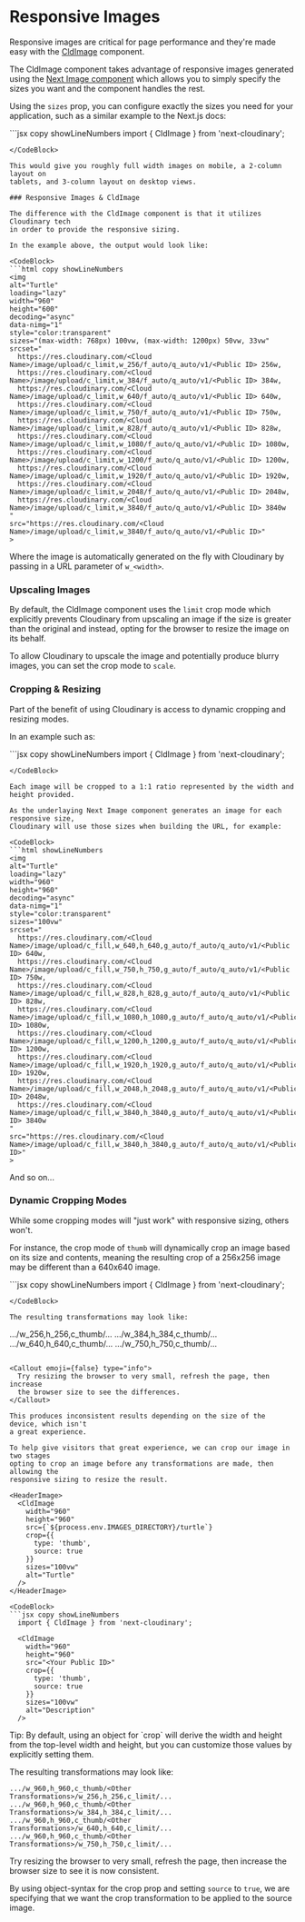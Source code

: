 


<Head>
  <title>Responsive Images - Next Cloudinary</title>
  <meta name="og:title" content="How Responsive Images Work in Next Cloudinary" />
  <meta name="og:url" content={`https://next.cloudinary.dev/guides/responsive-images`} />
</Head>

<OgImage
  title="Responsive Images"
  twitterTitle="How Responsive Images Work in Next Cloudinary"
/>

# Responsive Images

Responsive images are critical for page performance and they're made easy with
the [CldImage](/cldimage/basic-usage) component.

The CldImage component takes advantage of responsive images generated using
the [Next Image component](https://nextjs.org/docs/api-reference/next/image)
which allows you to simply specify the sizes you want and the component
handles the rest.

Using the `sizes` prop, you can configure exactly the sizes you need for your
application, such as a similar example to the Next.js docs:


<HeaderImage>
  <CldImage
    width="960"
    height="600"
    src={`${process.env.IMAGES_DIRECTORY}/turtle`}
    sizes="(max-width: 768px) 100vw,
          (max-width: 1200px) 50vw,
          33vw"
    alt="Turtle"
  />
</HeaderImage>

<CodeBlock>
```jsx copy showLineNumbers
  import { CldImage } from 'next-cloudinary';

  <CldImage
    width="960"
    height="600"
    src="<Your Public ID>"
    sizes="(max-width: 768px) 100vw,
          (max-width: 1200px) 50vw,
          33vw"
    alt="Description"
  />
  ```
</CodeBlock>

This would give you roughly full width images on mobile, a 2-column layout on
tablets, and 3-column layout on desktop views.

### Responsive Images & CldImage

The difference with the CldImage component is that it utilizes Cloudinary tech
in order to provide the responsive sizing.

In the example above, the output would look like:

<CodeBlock>
```html copy showLineNumbers
<img
  alt="Turtle"
  loading="lazy"
  width="960"
  height="600"
  decoding="async"
  data-nimg="1"
  style="color:transparent"
  sizes="(max-width: 768px) 100vw, (max-width: 1200px) 50vw, 33vw"
  srcset="
    https://res.cloudinary.com/<Cloud Name>/image/upload/c_limit,w_256/f_auto/q_auto/v1/<Public ID> 256w,
    https://res.cloudinary.com/<Cloud Name>/image/upload/c_limit,w_384/f_auto/q_auto/v1/<Public ID> 384w,
    https://res.cloudinary.com/<Cloud Name>/image/upload/c_limit,w_640/f_auto/q_auto/v1/<Public ID> 640w,
    https://res.cloudinary.com/<Cloud Name>/image/upload/c_limit,w_750/f_auto/q_auto/v1/<Public ID> 750w,
    https://res.cloudinary.com/<Cloud Name>/image/upload/c_limit,w_828/f_auto/q_auto/v1/<Public ID> 828w,
    https://res.cloudinary.com/<Cloud Name>/image/upload/c_limit,w_1080/f_auto/q_auto/v1/<Public ID> 1080w,
    https://res.cloudinary.com/<Cloud Name>/image/upload/c_limit,w_1200/f_auto/q_auto/v1/<Public ID> 1200w,
    https://res.cloudinary.com/<Cloud Name>/image/upload/c_limit,w_1920/f_auto/q_auto/v1/<Public ID> 1920w,
    https://res.cloudinary.com/<Cloud Name>/image/upload/c_limit,w_2048/f_auto/q_auto/v1/<Public ID> 2048w,
    https://res.cloudinary.com/<Cloud Name>/image/upload/c_limit,w_3840/f_auto/q_auto/v1/<Public ID> 3840w
  "
  src="https://res.cloudinary.com/<Cloud Name>/image/upload/c_limit,w_3840/f_auto/q_auto/v1/<Public ID>"
>
```
</CodeBlock>

Where the image is automatically generated on the fly with Cloudinary by passing
in a URL parameter of `w_<width>`.

### Upscaling Images

By default, the CldImage component uses the `limit` crop mode which explicitly
prevents Cloudinary from upscaling an image if the size is greater than the original
and instead, opting for the browser to resize the image on its behalf.

To allow Cloudinary to upscale the image and potentially produce blurry images,
you can set the crop mode to `scale`.

### Cropping & Resizing

Part of the benefit of using Cloudinary is access to dynamic cropping and
resizing modes.

In an example such as:

<HeaderImage>
  <CldImage
    width="960"
    height="960"
    src={`${process.env.IMAGES_DIRECTORY}/turtle`}
    crop="fill"
    sizes="100vw"
    alt="Turtle"
  />
</HeaderImage>

<CodeBlock>
```jsx copy showLineNumbers
  import { CldImage } from 'next-cloudinary';

  <CldImage
    width="960"
    height="960"
    src="<Your Public ID>"
    crop="fill"
    sizes="100vw"
    alt="Description"
  />
  ```
</CodeBlock>

Each image will be cropped to a 1:1 ratio represented by the width and height provided.

As the underlaying Next Image component generates an image for each responsive size,
Cloudinary will use those sizes when building the URL, for example:

<CodeBlock>
```html showLineNumbers
<img
  alt="Turtle"
  loading="lazy"
  width="960"
  height="960"
  decoding="async"
  data-nimg="1"
  style="color:transparent"
  sizes="100vw"
  srcset="
    https://res.cloudinary.com/<Cloud Name>/image/upload/c_fill,w_640,h_640,g_auto/f_auto/q_auto/v1/<Public ID> 640w,
    https://res.cloudinary.com/<Cloud Name>/image/upload/c_fill,w_750,h_750,g_auto/f_auto/q_auto/v1/<Public ID> 750w,
    https://res.cloudinary.com/<Cloud Name>/image/upload/c_fill,w_828,h_828,g_auto/f_auto/q_auto/v1/<Public ID> 828w,
    https://res.cloudinary.com/<Cloud Name>/image/upload/c_fill,w_1080,h_1080,g_auto/f_auto/q_auto/v1/<Public ID> 1080w,
    https://res.cloudinary.com/<Cloud Name>/image/upload/c_fill,w_1200,h_1200,g_auto/f_auto/q_auto/v1/<Public ID> 1200w,
    https://res.cloudinary.com/<Cloud Name>/image/upload/c_fill,w_1920,h_1920,g_auto/f_auto/q_auto/v1/<Public ID> 1920w,
    https://res.cloudinary.com/<Cloud Name>/image/upload/c_fill,w_2048,h_2048,g_auto/f_auto/q_auto/v1/<Public ID> 2048w,
    https://res.cloudinary.com/<Cloud Name>/image/upload/c_fill,w_3840,h_3840,g_auto/f_auto/q_auto/v1/<Public ID> 3840w
  "
  src="https://res.cloudinary.com/<Cloud Name>/image/upload/c_fill,w_3840,h_3840,g_auto/f_auto/q_auto/v1/<Public ID>"
>
```
</CodeBlock>

And so on...

### Dynamic Cropping Modes

While some cropping modes will "just work" with responsive sizing, others won't.

For instance, the crop mode of `thumb` will dynamically crop an image based on its
size and contents, meaning the resulting crop of a 256x256 image may be different
than a 640x640 image.

<HeaderImage>
  <CldImage
    width="960"
    height="960"
    src={`${process.env.IMAGES_DIRECTORY}/turtle`}
    crop="thumb"
    sizes="100vw"
    alt="Turtle"
  />
</HeaderImage>

<CodeBlock>
```jsx copy showLineNumbers
  import { CldImage } from 'next-cloudinary';

  <CldImage
    width="960"
    height="960"
    src="<Your Public ID>"
    crop="thumb"
    sizes="100vw"
    alt="Description"
  />
  ```
</CodeBlock>

The resulting transformations may look like:

```
.../w_256,h_256,c_thumb/...
.../w_384,h_384,c_thumb/...
.../w_640,h_640,c_thumb/...
.../w_750,h_750,c_thumb/...
```

<Callout emoji={false} type="info">
  Try resizing the browser to very small, refresh the page, then increase
  the browser size to see the differences.
</Callout>

This produces inconsistent results depending on the size of the device, which isn't
a great experience.

To help give visitors that great experience, we can crop our image in two stages
opting to crop an image before any transformations are made, then allowing the
responsive sizing to resize the result.

<HeaderImage>
  <CldImage
    width="960"
    height="960"
    src={`${process.env.IMAGES_DIRECTORY}/turtle`}
    crop={{
      type: 'thumb',
      source: true
    }}
    sizes="100vw"
    alt="Turtle"
  />
</HeaderImage>

<CodeBlock>
```jsx copy showLineNumbers
  import { CldImage } from 'next-cloudinary';

  <CldImage
    width="960"
    height="960"
    src="<Your Public ID>"
    crop={{
      type: 'thumb',
      source: true
    }}
    sizes="100vw"
    alt="Description"
  />
  ```
</CodeBlock>

<Callout emoji={false}>
  Tip: By default, using an object for `crop` will derive the width and
  height from the top-level width and height, but you can customize those
  values by explicitly setting them.
</Callout>

The resulting transformations may look like:

```
.../w_960,h_960,c_thumb/<Other Transformations>/w_256,h_256,c_limit/...
.../w_960,h_960,c_thumb/<Other Transformations>/w_384,h_384,c_limit/...
.../w_960,h_960,c_thumb/<Other Transformations>/w_640,h_640,c_limit/...
.../w_960,h_960,c_thumb/<Other Transformations>/w_750,h_750,c_limit/...
```

<Callout emoji={false} type="info">
  Try resizing the browser to very small, refresh the page, then increase
  the browser size to see it is now consistent.
</Callout>

By using object-syntax for the crop prop and setting `source` to `true`, we 
are specifying that we want the crop transformation to be applied to the
source image.